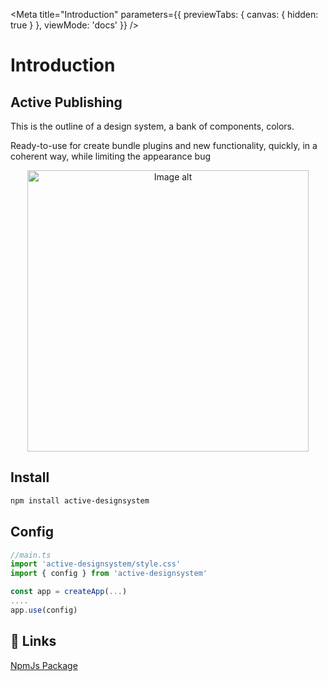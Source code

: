
<Meta
  title="Introduction"
  parameters={{
    previewTabs: {
      canvas: { hidden: true }
    },
    viewMode: 'docs'
  }}
/>

# Introduction

## Active Publishing

This is the outline of a design system, a bank of components, colors.

Ready-to-use for create bundle plugins and new functionality, quickly, in a coherent way, while limiting the appearance bug

<center>
  <img src={imageUrl} alt="Image alt" width="450px" height="450px" />
</center>

## Install

```bash
npm install active-designsystem
```

## Config

```ts
//main.ts
import 'active-designsystem/style.css'
import { config } from 'active-designsystem'

const app = createApp(...)
....
app.use(config)
```

## 🔗 Links

[NpmJs Package](https://www.npmjs.com/package/active-designsystem)
